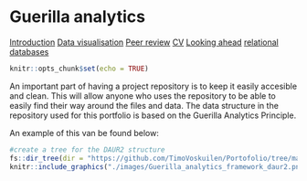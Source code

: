 # Guerilla analytics
<body id = "start">
<div class="sidenav">
  <a href='index.html#Introduction'>Introduction</a>
  <a href='1-c.elegans-experiment#data-visualisation'>Data visualisation</a>
  <a href='open_peer_review.html#open peer review'>Peer review</a>
  <a href='3-cv#CV'>CV</a>
  <a href='4-looking-ahead#Looking ahead'>Looking ahead</a>
  <a href='5-relational-databases#relational databases'>relational databases</a>
 </div>
```r
knitr::opts_chunk$set(echo = TRUE)
```

An important part of having a project repository is to keep it easily accesible and clean. This will allow anyone who uses the repository to be able to easily find their way around the files and data. The data structure in the repository used for this portfolio is based on the Guerilla Analytics Principle.


An example of this van be found below:



```r
#create a tree for the DAUR2 structure
fs::dir_tree(dir = "https://github.com/TimoVoskuilen/Portofolio/tree/main/data/data_Raw/003_data_management")
knitr::include_graphics("./images/Guerilla_analytics_framework_daur2.png")
```